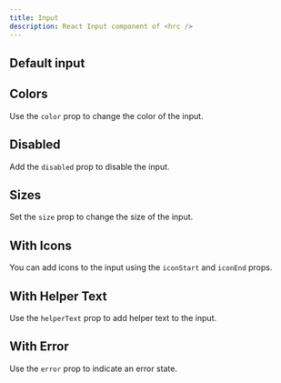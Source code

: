 ```yaml
---
title: Input
description: React Input component of <hrc />
---
```



## Default input

<Demo>
  <Demos.InputDefault />
</Demo>

<SourceCode code={defaultCode} title="default.tsx" />

## Colors

Use the `color` prop to change the color of the input.

<Demo>
  <Demos.InputColors />
</Demo>

<SourceCode code={colorsCode} title="colors.tsx" />

## Disabled

Add the `disabled` prop to disable the input.

<Demo>
  <Demos.InputDisabled client:load />
</Demo>

<SourceCodeWithDisabled code={disabledCode} title="disabled.tsx" />

## Sizes

Set the `size` prop to change the size of the input.

<Demo className="input-sizes">
  <Demos.InputSizes />
</Demo>

<SourceCode code={sizesCode} title="sizes.tsx" />

## With Icons

You can add icons to the input using the `iconStart` and `iconEnd` props.

<Demo>
  <Demos.InputWithIcons />
</Demo>

<SourceCode code={iconCode} title="icons.tsx" />

## With Helper Text

Use the `helperText` prop to add helper text to the input.

<Demo>
  <Demos.InputWithHelperText />
</Demo>

<SourceCode code={helperTextCode} title="helper-text.tsx" />

## With Error

Use the `error` prop to indicate an error state.

<Demo>
  <Demos.InputWithError />
</Demo>

<SourceCode code={errorCode} title="error.tsx" />
